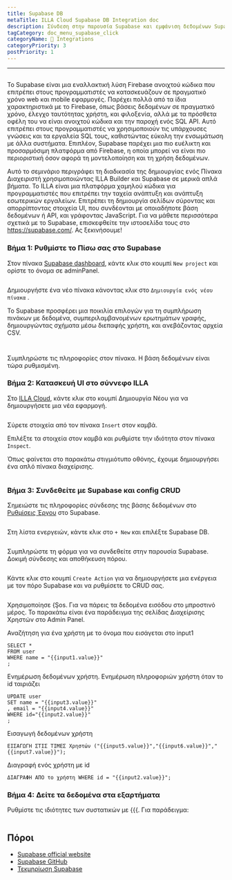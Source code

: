 ```yaml
---
title: Supabase DB
metaTitle: ILLA Cloud Supabase DB Integration doc
description: Σύνδεση στην παρουσία Supabase και εμφάνιση δεδομένων Supabase DB στα συστατικά
tagCategory: doc_menu_supabase_click
categoryName: 🔨 Integrations
categoryPriority: 3
postPriority: 1
---
```


* * *

## <Heading hidden>Supabase DB</Heading>

Το Supabase είναι μια εναλλακτική λύση Firebase ανοιχτού κώδικα που επιτρέπει στους προγραμματιστές να κατασκευάζουν σε πραγματικό χρόνο web και mobile εφαρμογές. Παρέχει πολλά από τα ίδια χαρακτηριστικά με το Firebase, όπως βάσεις δεδομένων σε πραγματικό χρόνο, έλεγχο ταυτότητας χρήστη, και φιλοξενία, αλλά με τα πρόσθετα οφέλη του να είναι ανοιχτού κώδικα και την παροχή ενός SQL API. Αυτό επιτρέπει στους προγραμματιστές να χρησιμοποιούν τις υπάρχουσες γνώσεις και τα εργαλεία SQL τους, καθιστώντας εύκολη την ενσωμάτωση με άλλα συστήματα. Επιπλέον, Supabase παρέχει μια πιο ευέλικτη και προσαρμόσιμη πλατφόρμα από Firebase, η οποία μπορεί να είναι πιο περιοριστική όσον αφορά τη μοντελοποίηση και τη χρήση δεδομένων.

Αυτό το σεμινάριο περιγράφει τη διαδικασία της δημιουργίας ενός Πίνακα Διαχειριστή χρησιμοποιώντας ILLA Builder και Supabase σε μερικά απλά βήματα. Το ILLA είναι μια πλατφόρμα χαμηλού κώδικα για προγραμματιστές που επιτρέπει την ταχεία ανάπτυξη και ανάπτυξη εσωτερικών εργαλείων. Επιτρέπει τη δημιουργία σελίδων σύροντας και απορρίπτοντας στοιχεία UI, που συνδέονται με οποιαδήποτε βάση δεδομένων ή API, και γράφοντας JavaScript. Για να μάθετε περισσότερα σχετικά με το Supabase, επισκεφθείτε την ιστοσελίδα τους στο <https://supabase.com/>. Ας ξεκινήσουμε!

### Βήμα 1: Ρυθμίστε το Πίσω σας στο Supabase

Στον πίνακα [Supabase dashboard](https://app.supabase.com/projects), κάντε κλικ στο κουμπί `New project` και ορίστε το όνομα σε adminPanel.

<img
  src='https://cdn.illacloud.com/official-website/img/docs/assemble/supabase1.png'
  alt=""
/>

Δημιουργήστε ένα νέο πίνακα κάνοντας κλικ στο `Δημιουργία ενός νέου πίνακα` .

Το Supabase προσφέρει μια ποικιλία επιλογών για τη συμπλήρωση πινάκων με δεδομένα, συμπεριλαμβανομένων ερωτημάτων γραφής, δημιουργώντας σχήματα μέσω διεπαφής χρήστη, και ανεβάζοντας αρχεία CSV.

<img
  src='https://cdn.illacloud.com/official-website/img/docs/assemble/supabase2.png'
  alt=""
/>

<img
  src='https://cdn.illacloud.com/official-website/img/docs/assemble/supabase3.png'
  alt=""
/>

Συμπληρώστε τις πληροφορίες στον πίνακα. Η βάση δεδομένων είναι τώρα ρυθμισμένη.

### Βήμα 2: Κατασκευή UI στο σύννεφο ILLA

Στο [ILLA Cloud](https://cloud.illacloud.com), κάντε κλικ στο κουμπί Δημιουργία Νέου για να δημιουργήσετε μια νέα εφαρμογή.

<img
  src='https://cdn.illacloud.com/official-website/img/docs/assemble/supabase4.png'
  alt=""
/>

Σύρετε στοιχεία από τον πίνακα `Insert` στον καμβά.

Επιλέξτε τα στοιχεία στον καμβά και ρυθμίστε την ιδιότητα στον πίνακα `Inspect`.

Όπως φαίνεται στο παρακάτω στιγμιότυπο οθόνης, έχουμε δημιουργήσει ένα απλό πίνακα διαχείρισης.

<img
  src='https://cdn.illacloud.com/official-website/img/docs/assemble/supabase5.png'
  alt=""
/>

### Βήμα 3: Συνδεθείτε με Supabase και config CRUD

Σημειώστε τις πληροφορίες σύνδεσης της βάσης δεδομένων στο [Ρυθμίσεις Έργου](https://app.supabase.com/project/hdcfnsxpwwgboqomdrhp/settings/database) στο Supabase.

<img
  src='https://cdn.illacloud.com/official-website/img/docs/assemble/supabase6.png'
  alt=""
/>

Στη λίστα ενεργειών, κάντε κλικ στο `+ New` και επιλέξτε Supabase DB.

<img
  src='https://cdn.illacloud.com/official-website/img/docs/assemble/supabase7.png'
  alt=""
/>

Συμπληρώστε τη φόρμα για να συνδεθείτε στην παρουσία Supabase. Δοκιμή σύνδεσης και αποθήκευση πόρου.

<img
  src='https://cdn.illacloud.com/official-website/img/docs/assemble/supabase8.png'
  alt=""
/>

Κάντε κλικ στο κουμπί `Create Action` για να δημιουργήσετε μια ενέργεια με τον πόρο Supabase και να ρυθμίσετε το CRUD σας.

<img
  src='https://cdn.illacloud.com/official-website/img/docs/assemble/supabase9.png'
  alt=""
/>

Χρησιμοποίησε {Şos. Για να πάρεις τα δεδομένα εισόδου στο μπροστινό μέρος. Το παρακάτω είναι ένα παράδειγμα της σελίδας Διαχείρισης Χρηστών στο Admin Panel.

Αναζήτηση για ένα χρήστη με το όνομα που εισάγεται στο input1

```
SELECT *
FROM user
WHERE name = "{{input1.value}}"
;
```

Ενημέρωση δεδομένων χρήστη. Ενημέρωση πληροφοριών χρήστη όταν το id ταιριάζει

```
UPDATE user
SET name = "{{input3.value}}"
, email = "{{input4.value}}"
WHERE id="{{input2.value}}"
;
```

Εισαγωγή δεδομένων χρήστη

```
ΕΙΣΑΓΩΓΗ ΣΤΙΣ ΤΙΜΕΣ Χρηστών ("{{input5.value}}","{{input6.value}}","{{input7.value}}");
```

Διαγραφή ενός χρήστη με id

```
ΔΙΑΓΡΑΦΗ ΑΠΟ το χρήστη WHERE id = "{{input2.value}}";
```

### Βήμα 4: Δείτε τα δεδομένα στα εξαρτήματα

Ρυθμίστε τις ιδιότητες των συστατικών με {{{. Για παράδειγμα:

<img
  src='https://cdn.illacloud.com/official-website/img/docs/assemble/supabase10.png'
  alt=""
/>

## Πόροι

-   [Supabase official website](https://supabase.com/)
-   [Supabase GitHub](https://github.com/supabase/supabase)
-   [Τεκμηρίωση Supabase](https://supabase.com/docs)
